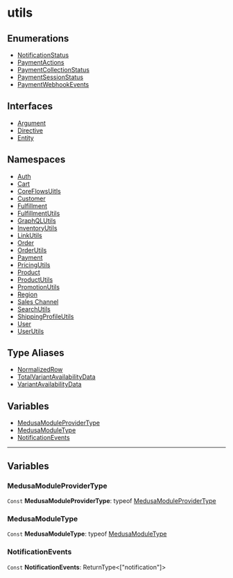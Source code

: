 
# utils

## Enumerations

- [NotificationStatus](../../utils/enums/utils.NotificationStatus/page.mdx)
- [PaymentActions](../../utils/enums/utils.PaymentActions/page.mdx)
- [PaymentCollectionStatus](../../utils/enums/utils.PaymentCollectionStatus/page.mdx)
- [PaymentSessionStatus](../../utils/enums/utils.PaymentSessionStatus/page.mdx)
- [PaymentWebhookEvents](../../utils/enums/utils.PaymentWebhookEvents/page.mdx)

## Interfaces

- [Argument](../../utils/interfaces/utils.Argument/page.mdx)
- [Directive](../../utils/interfaces/utils.Directive/page.mdx)
- [Entity](../../utils/interfaces/utils.Entity/page.mdx)

## Namespaces

- [Auth](../../utils/utils.Auth/page.mdx)
- [Cart](../../utils/utils.Cart/page.mdx)
- [CoreFlowsUitls](../../utils/utils.CoreFlowsUitls/page.mdx)
- [Customer](../../utils/utils.Customer/page.mdx)
- [Fulfillment](../../utils/utils.Fulfillment/page.mdx)
- [FulfillmentUtils](../../utils/utils.FulfillmentUtils/page.mdx)
- [GraphQLUtils](../../utils/utils.GraphQLUtils/page.mdx)
- [InventoryUtils](../../utils/utils.InventoryUtils/page.mdx)
- [LinkUtils](../../utils/utils.LinkUtils/page.mdx)
- [Order](../../utils/utils.Order/page.mdx)
- [OrderUtils](../../utils/utils.OrderUtils/page.mdx)
- [Payment](../../utils/utils.Payment/page.mdx)
- [PricingUtils](../../utils/utils.PricingUtils/page.mdx)
- [Product](../../utils/utils.Product/page.mdx)
- [ProductUtils](../../utils/utils.ProductUtils/page.mdx)
- [PromotionUtils](../../utils/utils.PromotionUtils/page.mdx)
- [Region](../../utils/utils.Region/page.mdx)
- [Sales Channel](../../utils/utils.Sales_Channel/page.mdx)
- [SearchUtils](../../utils/utils.SearchUtils/page.mdx)
- [ShippingProfileUtils](../../utils/utils.ShippingProfileUtils/page.mdx)
- [User](../../utils/utils.User/page.mdx)
- [UserUtils](../../utils/utils.UserUtils/page.mdx)

## Type Aliases

- [NormalizedRow](../../utils/types/utils.NormalizedRow/page.mdx)
- [TotalVariantAvailabilityData](../../utils/types/utils.TotalVariantAvailabilityData/page.mdx)
- [VariantAvailabilityData](../../utils/types/utils.VariantAvailabilityData/page.mdx)

## Variables

- [MedusaModuleProviderType](page.mdx#medusamoduleprovidertype)
- [MedusaModuleType](page.mdx#medusamoduletype)
- [NotificationEvents](page.mdx#notificationevents)

___

## Variables

### MedusaModuleProviderType

 `Const` **MedusaModuleProviderType**: typeof [MedusaModuleProviderType](page.mdx#medusamoduleprovidertype)

### MedusaModuleType

 `Const` **MedusaModuleType**: typeof [MedusaModuleType](page.mdx#medusamoduletype)

### NotificationEvents

 `Const` **NotificationEvents**: ReturnType&#60;["notification"]&#62;
